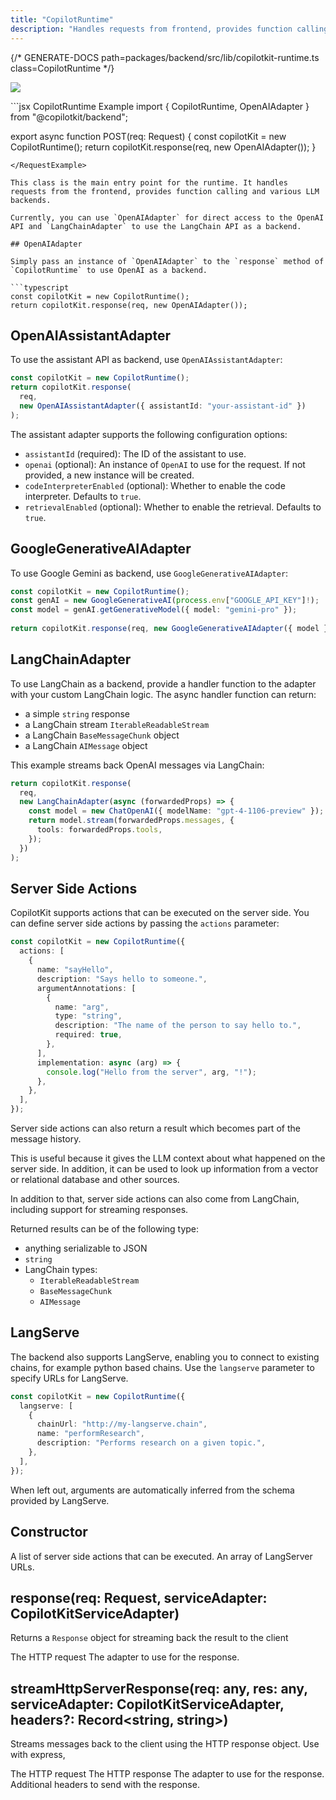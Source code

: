 ```yaml
---
title: "CopilotRuntime"
description: "Handles requests from frontend, provides function calling and various LLM backends."
---
```


{/* GENERATE-DOCS path=packages/backend/src/lib/copilotkit-runtime.ts class=CopilotRuntime */}
 
<img
  referrerPolicy="no-referrer-when-downgrade"
  src="https://static.scarf.sh/a.png?x-pxid=a9b290bb-38f9-4518-ac3b-8f54fdbf43be"
/>
 
<RequestExample>
  ```jsx CopilotRuntime Example
  import {
    CopilotRuntime,
    OpenAIAdapter
  } from "@copilotkit/backend";
 
  export async function POST(req: Request) {
    const copilotKit = new CopilotRuntime();
    return copilotKit.response(req, new OpenAIAdapter());
  }
 
```
</RequestExample>
 
This class is the main entry point for the runtime. It handles requests from the frontend, provides function calling and various LLM backends.
 
Currently, you can use `OpenAIAdapter` for direct access to the OpenAI API and `LangChainAdapter` to use the LangChain API as a backend.
 
## OpenAIAdapter
 
Simply pass an instance of `OpenAIAdapter` to the `response` method of `CopilotRuntime` to use OpenAI as a backend.
 
```typescript
const copilotKit = new CopilotRuntime();
return copilotKit.response(req, new OpenAIAdapter());
````
 
## OpenAIAssistantAdapter
 
To use the assistant API as backend, use `OpenAIAssistantAdapter`:
 
```typescript
const copilotKit = new CopilotRuntime();
return copilotKit.response(
  req,
  new OpenAIAssistantAdapter({ assistantId: "your-assistant-id" })
);
```
 
The assistant adapter supports the following configuration options:
 
- `assistantId` (required): The ID of the assistant to use.
- `openai` (optional): An instance of `OpenAI` to use for the request. If not provided, a new instance will be created.
- `codeInterpreterEnabled` (optional): Whether to enable the code interpreter. Defaults to `true`.
- `retrievalEnabled` (optional): Whether to enable the retrieval. Defaults to `true`.
 
## GoogleGenerativeAIAdapter
 
To use Google Gemini as backend, use `GoogleGenerativeAIAdapter`:
 
```typescript
const copilotKit = new CopilotRuntime();
const genAI = new GoogleGenerativeAI(process.env["GOOGLE_API_KEY"]!);
const model = genAI.getGenerativeModel({ model: "gemini-pro" });
 
return copilotKit.response(req, new GoogleGenerativeAIAdapter({ model }));
```
 
## LangChainAdapter
 
To use LangChain as a backend, provide a handler function to the adapter with your custom LangChain logic.
The async handler function can return:
 
- a simple `string` response
- a LangChain stream `IterableReadableStream`
- a LangChain `BaseMessageChunk` object
- a LangChain `AIMessage` object
 
This example streams back OpenAI messages via LangChain:
 
```typescript
return copilotKit.response(
  req,
  new LangChainAdapter(async (forwardedProps) => {
    const model = new ChatOpenAI({ modelName: "gpt-4-1106-preview" });
    return model.stream(forwardedProps.messages, {
      tools: forwardedProps.tools,
    });
  })
);
```
 
## Server Side Actions
 
CopilotKit supports actions that can be executed on the server side. You can define server side actions by passing the `actions` parameter:
 
```typescript
const copilotKit = new CopilotRuntime({
  actions: [
    {
      name: "sayHello",
      description: "Says hello to someone.",
      argumentAnnotations: [
        {
          name: "arg",
          type: "string",
          description: "The name of the person to say hello to.",
          required: true,
        },
      ],
      implementation: async (arg) => {
        console.log("Hello from the server", arg, "!");
      },
    },
  ],
});
```
 
Server side actions can also return a result which becomes part of the message history.
 
This is useful because it gives the LLM context about what happened on the server side. In addition,
it can be used to look up information from a vector or relational database and other sources.
 
In addition to that, server side actions can also come from LangChain, including support for streaming responses.
 
Returned results can be of the following type:
 
- anything serializable to JSON
- `string`
- LangChain types:
  - `IterableReadableStream`
  - `BaseMessageChunk`
  - `AIMessage`
 
## LangServe
 
The backend also supports LangServe, enabling you to connect to existing chains, for example python based chains.
Use the `langserve` parameter to specify URLs for LangServe.
 
```typescript
const copilotKit = new CopilotRuntime({
  langserve: [
    {
      chainUrl: "http://my-langserve.chain",
      name: "performResearch",
      description: "Performs research on a given topic.",
    },
  ],
});
```
 
When left out, arguments are automatically inferred from the schema provided by LangServe.

## Constructor

<ResponseField name="actions" type="Action<T>[]" >
A list of server side actions that can be executed.
</ResponseField>

<ResponseField name="langserve" type="RemoteChain[]" >
An array of LangServer URLs.
</ResponseField>

<ResponseField name="debug" type="boolean" >

</ResponseField>

<ResponseField name="copilotCloud" type="CopilotCloud" >

</ResponseField>

## response(req: Request, serviceAdapter: CopilotKitServiceAdapter)

Returns a `Response` object for streaming back the result to the client

<ResponseField name="req" type="Request" required>
The HTTP request
</ResponseField>

<ResponseField name="serviceAdapter" type="CopilotKitServiceAdapter" required>
The adapter to use for the response.
</ResponseField>

## streamHttpServerResponse(req: any, res: any, serviceAdapter: CopilotKitServiceAdapter, headers?: Record&lt;string, string&gt;)

Streams messages back to the client using the HTTP response object. Use with express,

<ResponseField name="req" type="any" required>
The HTTP request
</ResponseField>

<ResponseField name="res" type="any" required>
The HTTP response
</ResponseField>

<ResponseField name="serviceAdapter" type="CopilotKitServiceAdapter" required>
The adapter to use for the response.
</ResponseField>

<ResponseField name="headers" type="Record<string, string>" >
Additional headers to send with the response.
</ResponseField>

